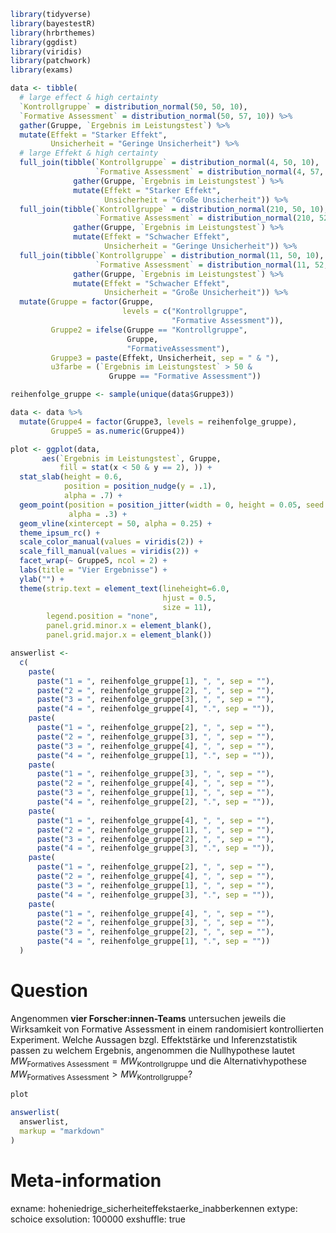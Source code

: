 ```r
library(tidyverse)
library(bayestestR)
library(hrbrthemes)
library(ggdist)
library(viridis)
library(patchwork)
library(exams)

data <- tibble(
  # large effect & high certainty
  `Kontrollgruppe` = distribution_normal(50, 50, 10),
  `Formative Assessment` = distribution_normal(50, 57, 10)) %>% 
  gather(Gruppe, `Ergebnis im Leistungstest`) %>% 
  mutate(Effekt = "Starker Effekt",
         Unsicherheit = "Geringe Unsicherheit") %>% 
  # large Effekt & high certainty
  full_join(tibble(`Kontrollgruppe` = distribution_normal(4, 50, 10),
                   `Formative Assessment` = distribution_normal(4, 57, 10)) %>% 
              gather(Gruppe, `Ergebnis im Leistungstest`) %>% 
              mutate(Effekt = "Starker Effekt",
                     Unsicherheit = "Große Unsicherheit")) %>% 
  full_join(tibble(`Kontrollgruppe` = distribution_normal(210, 50, 10),
                   `Formative Assessment` = distribution_normal(210, 52, 10)) %>% 
              gather(Gruppe, `Ergebnis im Leistungstest`) %>% 
              mutate(Effekt = "Schwacher Effekt",
                     Unsicherheit = "Geringe Unsicherheit")) %>% 
  full_join(tibble(`Kontrollgruppe` = distribution_normal(11, 50, 10),
                   `Formative Assessment` = distribution_normal(11, 52, 10)) %>% 
              gather(Gruppe, `Ergebnis im Leistungstest`) %>% 
              mutate(Effekt = "Schwacher Effekt",
                     Unsicherheit = "Große Unsicherheit")) %>% 
  mutate(Gruppe = factor(Gruppe, 
                         levels = c("Kontrollgruppe",
                                    "Formative Assessment")),
         Gruppe2 = ifelse(Gruppe == "Kontrollgruppe", 
                          Gruppe,
                          "FormativeAssessment"),
         Gruppe3 = paste(Effekt, Unsicherheit, sep = " & "),
         u3farbe = (`Ergebnis im Leistungstest` > 50 & 
                      Gruppe == "Formative Assessment"))

reihenfolge_gruppe <- sample(unique(data$Gruppe3))

data <- data %>% 
  mutate(Gruppe4 = factor(Gruppe3, levels = reihenfolge_gruppe),
         Gruppe5 = as.numeric(Gruppe4))

plot <- ggplot(data,
       aes(`Ergebnis im Leistungstest`, Gruppe, 
           fill = stat(x < 50 & y == 2), )) +
  stat_slab(height = 0.6, 
            position = position_nudge(y = .1),
            alpha = .7) +
  geom_point(position = position_jitter(width = 0, height = 0.05, seed = 1),
             alpha = .3) +
  geom_vline(xintercept = 50, alpha = 0.25) +
  theme_ipsum_rc() +
  scale_color_manual(values = viridis(2)) +
  scale_fill_manual(values = viridis(2)) +
  facet_wrap(~ Gruppe5, ncol = 2) +
  labs(title = "Vier Ergebnisse") +
  ylab("") +
  theme(strip.text = element_text(lineheight=6.0, 
                                  hjust = 0.5,
                                  size = 11),
        legend.position = "none",
        panel.grid.minor.x = element_blank(),
        panel.grid.major.x = element_blank())

answerlist <- 
  c(
    paste(
      paste("1 = ", reihenfolge_gruppe[1], ", ", sep = ""),
      paste("2 = ", reihenfolge_gruppe[2], ", ", sep = ""),
      paste("3 = ", reihenfolge_gruppe[3], ", ", sep = ""),
      paste("4 = ", reihenfolge_gruppe[4], ".", sep = "")),
    paste(
      paste("1 = ", reihenfolge_gruppe[2], ", ", sep = ""),
      paste("2 = ", reihenfolge_gruppe[3], ", ", sep = ""),
      paste("3 = ", reihenfolge_gruppe[4], ", ", sep = ""),
      paste("4 = ", reihenfolge_gruppe[1], ".", sep = "")),
    paste(
      paste("1 = ", reihenfolge_gruppe[3], ", ", sep = ""),
      paste("2 = ", reihenfolge_gruppe[4], ", ", sep = ""),
      paste("3 = ", reihenfolge_gruppe[1], ", ", sep = ""),
      paste("4 = ", reihenfolge_gruppe[2], ".", sep = "")),
    paste(
      paste("1 = ", reihenfolge_gruppe[4], ", ", sep = ""),
      paste("2 = ", reihenfolge_gruppe[1], ", ", sep = ""),
      paste("3 = ", reihenfolge_gruppe[2], ", ", sep = ""),
      paste("4 = ", reihenfolge_gruppe[3], ".", sep = "")),
    paste(
      paste("1 = ", reihenfolge_gruppe[2], ", ", sep = ""),
      paste("2 = ", reihenfolge_gruppe[4], ", ", sep = ""),
      paste("3 = ", reihenfolge_gruppe[1], ", ", sep = ""),
      paste("4 = ", reihenfolge_gruppe[3], ".", sep = "")),
    paste(
      paste("1 = ", reihenfolge_gruppe[4], ", ", sep = ""),
      paste("2 = ", reihenfolge_gruppe[3], ", ", sep = ""),
      paste("3 = ", reihenfolge_gruppe[2], ", ", sep = ""),
      paste("4 = ", reihenfolge_gruppe[1], ".", sep = ""))
  )

```

Question
========
Angenommen **vier Forscher:innen-Teams** untersuchen jeweils die Wirksamkeit von Formative Assessment in einem randomisiert kontrollierten Experiment.  Welche Aussagen bzgl. Effektstärke und Inferenzstatistik passen zu welchem Ergebnis, angenommen die Nullhypothese lautet $MW_\text{Formatives Assessment} = MW_\text{Kontrollgruppe}$ und die Alternativhypothese $MW_\text{Formatives Assessment} > MW_\text{Kontrollgruppe}$?

```r

plot
```



```r
answerlist(
  answerlist,
  markup = "markdown"
)
```


Meta-information
================
exname: hoheniedrige_sicherheiteffekstaerke_inabberkennen
extype: schoice
exsolution: 100000
exshuffle: true